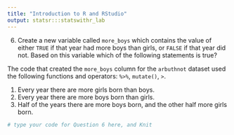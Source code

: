 ```yaml
---
title: "Introduction to R and RStudio"
output: statsr:::statswithr_lab
---
```


6. Create a new variable called `more_boys` which contains the value of either `TRUE` 
if that year had more boys than girls, or `FALSE` if that year did not. Based on this 
variable which of the following statements is true? 

The code that created the `more_boys` column for the `arbuthnot` dataset used the following functions and operators: `%>%`, `mutate()`, `>`.

<ol>
<li> Every year there are more girls born than boys. </li>
<li> Every year there are more boys born than girls. </li>
<li> Half of the years there are more boys born, and the other half more girls born. </li>
</ol>

```r
# type your code for Question 6 here, and Knit

```

